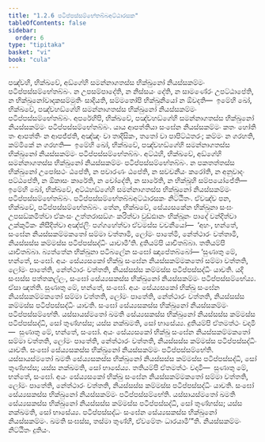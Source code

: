 ```yaml
---
title: "1.2.6 පටිප්පස්සම්භේතබ්බඅට්ඨාරසක"
tableOfContents: false
sidebar:
  order: 6
type: "tipitaka"
basket: "vi"
book: "cula"
---
```



<DynamicBreadcrumb />

<Division number="19" book="cula">

<Paragraph number="107" book="cula">
පඤ්චහි, භික්ඛවේ, අඞ්ගේහි සමන්නාගතස්ස භික්ඛුනෝ නියස්සකම්මං පටිප්පස්සම්භේතබ්බං. න උපසම්පාදේති, න නිස්සයං දේති, න සාමණේරං උපට්ඨාපේති, න භික්ඛුනෝවාදකසම්මුතිං සාදියති, සම්මතෝපි භික්ඛුනියෝ න ඕවදති—  ඉමේහි ඛෝ, භික්ඛවේ, පඤ්චහඞ්ගේහි සමන්නාගතස්ස භික්ඛුනෝ නියස්සකම්මං පටිප්පස්සම්භේතබ්බං.
</Paragraph>

<Paragraph number="108" book="cula">
අපරේහිපි, භික්ඛවේ, පඤ්චහඞ්ගේහි සමන්නාගතස්ස භික්ඛුනෝ නියස්සකම්මං පටිප්පස්සම්භේතබ්බං. යාය ආපත්තියා සංඝේන නියස්සකම්මං කතං හෝති තං ආපත්තිං න ආපජ්ජති, අඤ්ඤං වා තාදිසිකං, තතෝ වා පාපිට්ඨතරං; කම්මං න ගරහති, කම්මිකේ න ගරහති—  ඉමේහි ඛෝ, භික්ඛවේ, පඤ්චහඞ්ගේහි සමන්නාගතස්ස භික්ඛුනෝ නියස්සකම්මං පටිප්පස්සම්භේතබ්බං.
</Paragraph>

<Paragraph number="109" book="cula">
අට්ඨහි, භික්ඛවේ, අඞ්ගේහි සමන්නාගතස්ස භික්ඛුනෝ නියස්සකම්මං පටිප්පස්සම්භේතබ්බං. න පකතත්තස්ස භික්ඛුනෝ උපෝසථං ඨපේති, න පවාරණං ඨපේති, න සවචනීයං කරෝති, න අනුවාදං පට්ඨපේති, න ඕකාසං කාරේති, න චෝදේති, න සාරේති, න භික්ඛූහි සම්පයෝජේති—  ඉමේහි ඛෝ, භික්ඛවේ, අට්ඨහඞ්ගේහි සමන්නාගතස්ස භික්ඛුනෝ නියස්සකම්මං පටිප්පස්සම්භේතබ්බං.

</Paragraph>
</Division>

<Paragraph number="110" type="center" book="cula">
පටිප්පස්සම්භේතබ්බඅට්ඨාරසකං නිට්ඨිතං.


</Paragraph>

<Division number="20" book="cula">

<Paragraph number="111" book="cula">
ඒවඤ්ච පන, භික්ඛවේ, පටිප්පස්සම්භේතබ්බං. තේන, භික්ඛවේ, සේය්‍යසකේන භික්ඛුනා සංඝං උපසඞ්කමිත්වා ඒකංසං උත්තරාසඞ්ගං කරිත්වා වුඩ්ඪානං භික්ඛූනං පාදේ වන්දිත්වා උක්කුටිකං නිසීදිත්වා අඤ්ජලිං පග්ගහේත්වා ඒවමස්ස වචනීයෝ—  ‘අහං, භන්තේ, සංඝේන නියස්සකම්මකතෝ සම්මා වත්තාමි, ලෝමං පාතේමි, නේත්ථාරං වත්තාමි, නියස්සස්ස කම්මස්ස පටිප්පස්සද්ධිං යාචාමී’ති. දුතියම්පි යාචිතබ්බා. තතියම්පි යාචිතබ්බා. බ්‍යත්තේන භික්ඛුනා පටිබලේන සංඝෝ ඤාපේතබ්බෝ—
</Paragraph>

<Paragraph number="112" book="cula">
‘සුණාතු මේ, භන්තේ, සංඝෝ. අයං සේය්‍යසකෝ භික්ඛු සංඝේන නියස්සකම්මකතෝ සම්මා වත්තති, ලෝමං පාතේති, නේත්ථාරං වත්තති, නියස්සස්ස කම්මස්ස පටිප්පස්සද්ධිං යාචති. යදි සංඝස්ස පත්තකල්ලං, සංඝෝ සේය්‍යසකස්ස භික්ඛුනෝ නියස්සකම්මං පටිප්පස්සම්භේය්‍ය. ඒසා ඤත්ති.
</Paragraph>

<Paragraph number="113" book="cula">
සුණාතු මේ, භන්තේ, සංඝෝ. අයං සේය්‍යසකෝ භික්ඛු සංඝේන නියස්සකම්මකතෝ සම්මා වත්තති, ලෝමං පාතේති, නේත්ථාරං වත්තති, නියස්සස්ස කම්මස්ස පටිප්පස්සද්ධිං යාචති. සංඝෝ සේය්‍යසකස්ස භික්ඛුනෝ නියස්සකම්මං පටිප්පස්සම්භේති. යස්සායස්මතෝ ඛමති සේය්‍යසකස්ස භික්ඛුනෝ නියස්සස්ස කම්මස්ස පටිප්පස්සද්ධි, සෝ තුණ්හස්ස; යස්ස නක්ඛමති, සෝ භාසේය්‍ය.
</Paragraph>

<Paragraph number="114" book="cula">
දුතියම්පි ඒතමත්ථං වදාමි—  සුණාතු මේ, භන්තේ, සංඝෝ. අයං සේය්‍යසකෝ භික්ඛු සංඝේන නියස්සකම්මකතෝ සම්මා වත්තති, ලෝමං පාතේති, නේත්ථාරං වත්තති, නියස්සස්ස කම්මස්ස පටිප්පස්සද්ධිං යාචති. සංඝෝ සේය්‍යසකස්ස භික්ඛුනෝ නියස්සකම්මං පටිප්පස්සම්භේති. යස්සායස්මතෝ ඛමති සේය්‍යසකස්ස භික්ඛුනෝ නියස්සස්ස කම්මස්ස පටිප්පස්සද්ධි, සෝ තුණ්හස්ස; යස්ස නක්ඛමති, සෝ භාසේය්‍ය.
</Paragraph>

<Paragraph number="115" book="cula">
තතියම්පි ඒතමත්ථං වදාමි—  සුණාතු මේ, භන්තේ, සංඝෝ. අයං සේය්‍යසකෝ භික්ඛු සංඝේන නියස්සකම්මකතෝ සම්මා වත්තති, ලෝමං පාතේති, නේත්ථාරං වත්තති, නියස්සස්ස කම්මස්ස පටිප්පස්සද්ධිං යාචති. සංඝෝ සේය්‍යසකස්ස භික්ඛුනෝ නියස්සකම්මං පටිප්පස්සම්භේති. යස්සායස්මතෝ ඛමති සේය්‍යසකස්ස භික්ඛුනෝ නියස්සස්ස කම්මස්ස පටිප්පස්සද්ධි, සෝ තුණ්හස්ස; යස්ස නක්ඛමති, සෝ භාසේය්‍ය.
</Paragraph>

<Paragraph number="116" book="cula">
පටිප්පස්සද්ධං සංඝේන සේය්‍යසකස්ස භික්ඛුනෝ නියස්සකම්මං. ඛමති සංඝස්ස, තස්මා තුණ්හී, ඒවමේතං ධාරයාමී’”ති.

</Paragraph>
</Division>

<Paragraph number="117" type="center" book="cula">
නියස්සකම්මං නිට්ඨිතං දුතියං.
</Paragraph>
